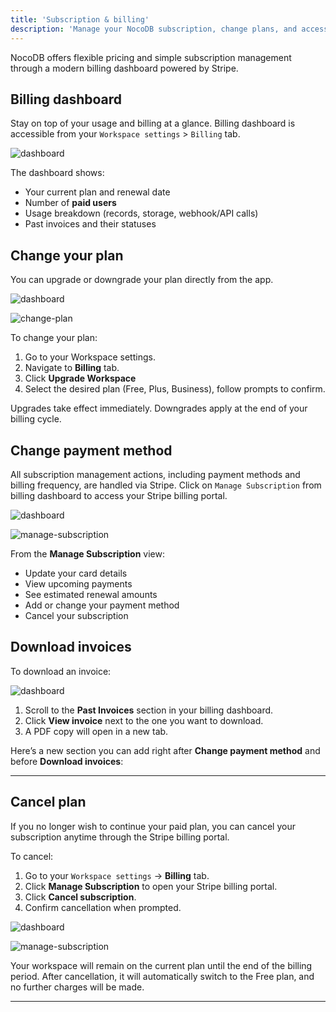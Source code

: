 ```yaml
---
title: 'Subscription & billing'
description: 'Manage your NocoDB subscription, change plans, and access billing information easily.'
---
```


NocoDB offers flexible pricing and simple subscription management through a modern billing dashboard powered by Stripe.

## Billing dashboard

Stay on top of your usage and billing at a glance. Billing dashboard is accessible from your `Workspace settings` > `Billing` tab.

![dashboard](/img/v2/workspace/billing-dashboard.png)

The dashboard shows:

- Your current plan and renewal date
- Number of **paid users**
- Usage breakdown (records, storage, webhook/API calls)
- Past invoices and their statuses


## Change your plan

You can upgrade or downgrade your plan directly from the app.

![dashboard](/img/v2/workspace/billing-dashboard-2.png)

![change-plan](/img/v2/workspace/change-plan.png)

To change your plan:

1. Go to your Workspace settings.
2. Navigate to **Billing** tab.
3. Click **Upgrade Workspace**
4. Select the desired plan (Free, Plus, Business), follow prompts to confirm.

<Callout type="info">Upgrades take effect immediately. Downgrades apply at the end of your billing cycle.</Callout>


## Change payment method

All subscription management actions, including payment methods and billing frequency, are handled via Stripe. Click on `Manage Subscription` from billing dashboard to access your Stripe billing portal.

![dashboard](/img/v2/workspace/billing-dashboard-3.png)

![manage-subscription](/img/v2/workspace/manage-subscription.png)

From the **Manage Subscription** view:

- Update your card details
- View upcoming payments
- See estimated renewal amounts
- Add or change your payment method
- Cancel your subscription


## Download invoices

To download an invoice:

![dashboard](/img/v2/workspace/billing-dashboard-4.png)

1. Scroll to the **Past Invoices** section in your billing dashboard.
2. Click **View invoice** next to the one you want to download.
3. A PDF copy will open in a new tab.

Here’s a new section you can add right after **Change payment method** and before **Download invoices**:

---

## Cancel plan

If you no longer wish to continue your paid plan, you can cancel your subscription anytime through the Stripe billing portal.

To cancel:

1. Go to your `Workspace settings` → **Billing** tab.
2. Click **Manage Subscription** to open your Stripe billing portal.
3. Click **Cancel subscription**.
4. Confirm cancellation when prompted.

![dashboard](/img/v2/workspace/billing-dashboard-3.png)

![manage-subscription](/img/v2/workspace/cancel-subscription.png)

<Callout type="info">Your workspace will remain on the current plan until the end of the billing period. After cancellation, it will automatically switch to the Free plan, and no further charges will be made.</Callout>

---
